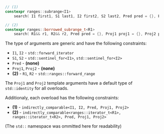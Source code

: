 ```cpp
// (1)
constexpr ranges::subrange<I1>
    search( I1 first1, S1 last1, I2 first2, S2 last2, Pred pred = {}, Proj1 proj1 = {}, Proj2 proj2 = {} );

// (2)
constexpr ranges::borrowed_subrange_t<R1>
    search( R1&& r1, R2&& r2, Pred pred = {}, Proj1 proj1 = {}, Proj2 proj2 = {} );
```

The type of arguments are generic and have the following constraints:
- `I1`, `I2` - `std::forward_iterator`
- `S1`, `S2` - `std::sentinel_for<I1>`, `std::sentinel_for<I2>`
- `Pred` - **(none)**
- `Proj1`, `Proj2` - **(none)**
- **(2)** - `R1`, `R2` - `std::ranges::forward_range`

The `Proj1` and `Proj2` template arguments have a default type of `std::identity` for all overloads.

Additionaly, each overload has the following constraints:
- **(1)** - `indirectly_comparable<I1, I2, Pred, Proj1, Proj2>`
- **(2)** - `indirectly_comparable<ranges::iterator_t<R1>, ranges::iterator_t<R2>, Pred, Proj1, Proj2>`

(The `std::` namespace was ommitted here for readability)
